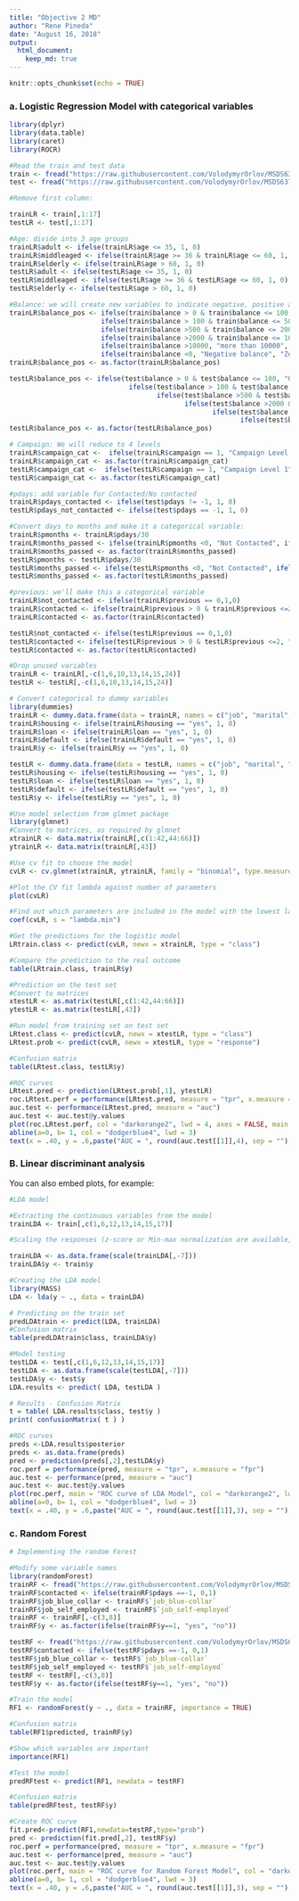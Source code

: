 ```yaml
---
title: "Objective 2 MD"
author: "Rene Pineda"
date: "August 16, 2018"
output:
  html_document:
    keep_md: true
---
```


```r
knitr::opts_chunk$set(echo = TRUE)
```

### a. Logistic Regression Model with categorical variables

```r
library(dplyr)
library(data.table)
library(caret)
library(ROCR)

#Read the train and test data
train <- fread("https://raw.githubusercontent.com/VolodymyrOrlov/MSDS6372_Project2/master/data/bank-balanced-train.csv", stringsAsFactors = TRUE)
test <- fread("https://raw.githubusercontent.com/VolodymyrOrlov/MSDS6372_Project2/master/data/bank-test.csv", stringsAsFactors = TRUE)

#Remove first column:

trainLR <- train[,1:17]
testLR <- test[,1:17]

#Age: divide into 3 age groups
trainLR$adult <- ifelse(trainLR$age <= 35, 1, 0)
trainLR$middleaged <- ifelse(trainLR$age >= 36 & trainLR$age <= 60, 1, 0)
trainLR$elderly <- ifelse(trainLR$age > 60, 1, 0)
testLR$adult <- ifelse(testLR$age <= 35, 1, 0)
testLR$middleaged <- ifelse(testLR$age >= 36 & testLR$age <= 60, 1, 0)
testLR$elderly <- ifelse(testLR$age > 60, 1, 0)

#Balance: we will create new variables to indicate negative, positive and zero balance. 
trainLR$balance_pos <- ifelse(train$balance > 0 & train$balance <= 100, "0 to 100",
                       ifelse(train$balance > 100 & train$balance <= 500, "100 to 500",
                       ifelse(train$balance >500 & train$balance <= 2000, "500 to 2000",
                       ifelse(train$balance >2000 & train$balance <= 10000, "2000 to 10000",
                       ifelse(train$balance >10000, "more than 10000",
                       ifelse(train$balance <0, "Negative balance", "Zero balance"))))))
trainLR$balance_pos <- as.factor(trainLR$balance_pos)

testLR$balance_pos <- ifelse(test$balance > 0 & test$balance <= 100, "0 to 100",
                              ifelse(test$balance > 100 & test$balance <= 500, "100 to 500",
                                     ifelse(test$balance >500 & test$balance <= 2000, "500 to 2000",
                                            ifelse(test$balance >2000 & test$balance <= 10000, "2000 to 10000",
                                                   ifelse(test$balance >10000, "more than 10000",
                                                          ifelse(test$balance <0, "Negative balance", "Zero balance"))))))
testLR$balance_pos <- as.factor(testLR$balance_pos)

# Campaign: We will reduce to 4 levels
trainLR$campaign_cat <-  ifelse(trainLR$campaign == 1, "Campaign Level 1", ifelse(trainLR$campaign ==2, "Campaign Level 2", ifelse(trainLR$campaign==3, "Campaign Level 3", "Campaign Level 4")))
trainLR$campaign_cat <- as.factor(trainLR$campaign_cat)
testLR$campaign_cat <-  ifelse(testLR$campaign == 1, "Campaign Level 1", ifelse(testLR$campaign ==2, "Campaign Level 2", ifelse(testLR$campaign==3, "Campaign Level 3", "Campaign Level 4")))
testLR$campaign_cat <- as.factor(testLR$campaign_cat)

#pdays: add variable for Contacted/No contacted
trainLR$pdays_contacted <- ifelse(test$pdays != -1, 1, 0)
testLR$pdays_not_contacted <- ifelse(test$pdays == -1, 1, 0)

#Convert days to months and make it a categorical variable: 
trainLR$pmonths <- trainLR$pdays/30
trainLR$months_passed <- ifelse(trainLR$pmonths <0, "Not Contacted", ifelse(trainLR$pmonths >= 0 & trainLR$pmonths <=2, "1 or 2 months", ifelse(trainLR$pmonths >2 & trainLR$pmonths <=6, "3 to 6 months", "More than 6 months")))
trainLR$months_passed <- as.factor(trainLR$months_passed)
testLR$pmonths <- testLR$pdays/30
testLR$months_passed <- ifelse(testLR$pmonths <0, "Not Contacted", ifelse(testLR$pmonths >= 0 & testLR$pmonths <=2, "1 or 2 months", ifelse(testLR$pmonths >2 & testLR$pmonths <=6, "3 to 6 months", "More than 6 months")))
testLR$months_passed <- as.factor(testLR$months_passed)

#previous: we'll make this a categorical variable
trainLR$not_contacted <- ifelse(trainLR$previous == 0,1,0)
trainLR$contacted <- ifelse(trainLR$previous > 0 & trainLR$previous <=2, "1 or 2 previous contacts", ifelse(trainLR$previous >2, "More than 2 previous contacts", 0))
trainLR$contacted <- as.factor(trainLR$contacted)

testLR$not_contacted <- ifelse(testLR$previous == 0,1,0)
testLR$contacted <- ifelse(testLR$previous > 0 & testLR$previous <=2, "1 or 2 previous contacts", ifelse(testLR$previous >2, "More than 2 previous contacts", 0))
testLR$contacted <- as.factor(testLR$contacted)

#Drop unused variables
trainLR <- trainLR[,-c(1,6,10,13,14,15,24)]
testLR <- testLR[,-c(1,6,10,13,14,15,24)]

# Convert categorical to dummy variables
library(dummies)
trainLR <- dummy.data.frame(data = trainLR, names = c("job", "marital", "education","month", "poutcome","balance_pos", "campaign_cat", "months_passed", "contacted", "contact"))
trainLR$housing <- ifelse(trainLR$housing == "yes", 1, 0)
trainLR$loan <- ifelse(trainLR$loan == "yes", 1, 0)
trainLR$default <- ifelse(trainLR$default == "yes", 1, 0)
trainLR$y <- ifelse(trainLR$y == "yes", 1, 0)

testLR <- dummy.data.frame(data = testLR, names = c("job", "marital", "education","month", "poutcome","balance_pos", "campaign_cat", "months_passed", "contacted", "contact"))
testLR$housing <- ifelse(testLR$housing == "yes", 1, 0)
testLR$loan <- ifelse(testLR$loan == "yes", 1, 0)
testLR$default <- ifelse(testLR$default == "yes", 1, 0)
testLR$y <- ifelse(testLR$y == "yes", 1, 0)

#Use model selection from glmnet package
library(glmnet)
#Convert to matrices, as required by glmnet
xtrainLR <- data.matrix(trainLR[,c(1:42,44:66)])
ytrainLR <- data.matrix(trainLR[,43])

#Use cv fit to choose the model
cvLR <- cv.glmnet(xtrainLR, ytrainLR, family = "binomial", type.measure = "class", nlambda = 1000)

#Plot the CV fit lambda against number of parameters
plot(cvLR)

#Find out which parameters are included in the model with the lowest lambda
coef(cvLR, s = "lambda.min")

#Get the predictions for the logistic model
LRtrain.class <- predict(cvLR, newx = xtrainLR, type = "class")

#Compare the prediction to the real outcome
table(LRtrain.class, trainLR$y)

#Prediction on the test set
#Convert to matrices
xtestLR <- as.matrix(testLR[,c(1:42,44:66)])
ytestLR <- as.matrix(testLR[,43])

#Run model from training set on test set
LRtest.class <- predict(cvLR, newx = xtestLR, type = "class")
LRtest.prob <- predict(cvLR, newx = xtestLR, type = "response")

#Confusion matrix
table(LRtest.class, testLR$y)

#ROC curves
LRtest.pred <- prediction(LRtest.prob[,1], ytestLR)
roc.LRtest.perf = performance(LRtest.pred, measure = "tpr", x.measure = "fpr")
auc.test <- performance(LRtest.pred, measure = "auc")
auc.test <- auc.test@y.values
plot(roc.LRtest.perf, col = "darkorange2", lwd = 4, axes = FALSE, main = "ROC curve for Logistic Regression Model")
abline(a=0, b= 1, col = "dodgerblue4", lwd = 3)
text(x = .40, y = .6,paste("AUC = ", round(auc.test[[1]],4), sep = ""), col = "darkorange4")
```

### B. Linear discriminant analysis

You can also embed plots, for example:

```r
#LDA model

#Extracting the continuous variables from the model
trainLDA <- train[,c(1,6,12,13,14,15,17)]

#Scaling the responses (z-score or Min-max normalization are available, I chose z-value)

trainLDA <- as.data.frame(scale(trainLDA[,-7]))
trainLDA$y <- train$y

#Creating the LDA model
library(MASS)
LDA <- lda(y ~ ., data = trainLDA)

# Predicting on the train set
predLDAtrain <- predict(LDA, trainLDA)
#Confusion matrix
table(predLDAtrain$class, trainLDA$y)

#Model testing
testLDA <- test[,c(1,6,12,13,14,15,17)]
testLDA <- as.data.frame(scale(testLDA[,-7]))
testLDA$y <- test$y
LDA.results <- predict( LDA, testLDA )

# Results - Confusion Matrix
t = table( LDA.results$class, test$y )
print( confusionMatrix( t ) )

#ROC curves
preds <-LDA.results$posterior
preds <- as.data.frame(preds)
pred <- prediction(preds[,2],testLDA$y)
roc.perf = performance(pred, measure = "tpr", x.measure = "fpr")
auc.test <- performance(pred, measure = "auc")
auc.test <- auc.test@y.values
plot(roc.perf, main = "ROC curve of LDA Model", col = "darkorange2", lwd = 4)
abline(a=0, b= 1, col = "dodgerblue4", lwd = 3)
text(x = .40, y = .6,paste("AUC = ", round(auc.test[[1]],3), sep = ""), col = "darkorange4")
```

### c. Random Forest

```r
# Implementing the random Forest

#Modify some variable names
library(randomForest)
trainRF <- fread("https://raw.githubusercontent.com/VolodymyrOrlov/MSDS6372_Project2/master/data/bank-balanced-train-d.csv")
trainRF$contacted <- ifelse(trainRF$pdays ==-1, 0,1)
trainRF$job_blue_collar <- trainRF$`job_blue-collar`
trainRF$job_self_employed <- trainRF$`job_self-employed`
trainRF <- trainRF[,-c(3,8)]
trainRF$y <- as.factor(ifelse(trainRF$y==1, "yes", "no"))

testRF <- fread("https://raw.githubusercontent.com/VolodymyrOrlov/MSDS6372_Project2/master/data/bank-test-d.csv")
testRF$contacted <- ifelse(testRF$pdays ==-1, 0,1)
testRF$job_blue_collar <- testRF$`job_blue-collar`
testRF$job_self_employed <- testRF$`job_self-employed`
testRF <- testRF[,-c(3,8)]
testRF$y <- as.factor(ifelse(testRF$y==1, "yes", "no"))

#Train the model
RF1 <- randomForest(y ~ ., data = trainRF, importance = TRUE)

#Confusion matrix
table(RF1$predicted, trainRF$y)

#Show which variables are important
importance(RF1)

#Test the model
predRFtest <- predict(RF1, newdata = testRF)

#Confusion matrix
table(predRFtest, testRF$y)

#Create ROC curve
fit.pred<-predict(RF1,newdata=testRF,type="prob")
pred <- prediction(fit.pred[,2], testRF$y)
roc.perf = performance(pred, measure = "tpr", x.measure = "fpr")
auc.test <- performance(pred, measure = "auc")
auc.test <- auc.test@y.values
plot(roc.perf, main = "ROC curve for Random Forest Model", col = "darkorange3", lwd = 4)
abline(a=0, b= 1, col = "dodgerblue4", lwd = 3)
text(x = .40, y = .6,paste("AUC = ", round(auc.test[[1]],3), sep = ""), col = "darkorange4")
```